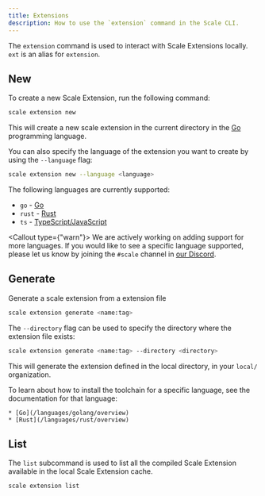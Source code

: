 ```yaml
---
title: Extensions
description: How to use the `extension` command in the Scale CLI.
---
```


The `extension` command is used to interact with Scale Extensions locally. `ext` is an alias for `extension`.

## New

To create a new Scale Extension, run the following command:

```bash
scale extension new
```

This will create a new scale extension in the current directory in the [Go](https://golang.org/) programming language.

You can also specify the language of the extension you want to create by using the `--language` flag:

```bash
scale extension new --language <language>
```

The following languages are currently supported:

  * `go` - [Go](/scale/languages/golang/overview)
  * `rust` - [Rust](/scale/languages/rust/overview)
  * `ts` - [TypeScript/JavaScript](/scale/languages/javascript-typescript/overview)

<Callout type={"warn"}>
    We are actively working on adding support for more languages. If you would like to see a specific language supported, please let
    us know by joining the `#scale` channel in [our Discord](https://loopholelabs.com/discord).
</Callout>

## Generate

Generate a scale extension from a extension file

```bash
scale extension generate <name:tag>
```

The `--directory` flag can be used to specify the directory where the extension file exists:

```bash
scale extension generate <name:tag> --directory <directory>
```

This will generate the extension defined in the local directory, in your `local/` organization.


<Callout>
    To learn about how to install the toolchain for a specific language, see the documentation for that language:

    * [Go](/languages/golang/overview)
    * [Rust](/languages/rust/overview)
</Callout>

## List

The `list` subcommand is used to list all the compiled Scale Extension available in the local Scale Extension cache.

```bash
scale extension list
```
